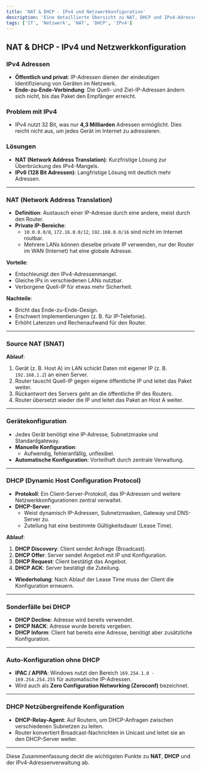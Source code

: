 ```yaml
---
title: 'NAT & DHCP - IPv4 und Netzwerkkonfiguration'
description: 'Eine detaillierte Übersicht zu NAT, DHCP und IPv4-Adressenverwaltung'
tags: ['IT', 'Netzwerk', 'NAT', 'DHCP', 'IPv4']
---
```

## NAT & DHCP - IPv4 und Netzwerkkonfiguration

### **IPv4 Adressen**

- **Öffentlich und privat**: IP-Adressen dienen der eindeutigen Identifizierung von Geräten im Netzwerk.
- **Ende-zu-Ende-Verbindung**: Die Quell- und Ziel-IP-Adressen ändern sich nicht, bis das Paket den Empfänger erreicht.

### **Problem mit IPv4**
- IPv4 nutzt 32 Bit, was nur **4,3 Milliarden** Adressen ermöglicht. Dies reicht nicht aus, um jedes Gerät im Internet zu adressieren.

### **Lösungen**
- **NAT (Network Address Translation)**: Kurzfristige Lösung zur Überbrückung des IPv4-Mangels.
- **IPv6 (128 Bit Adressen)**: Langfristige Lösung mit deutlich mehr Adressen.

---

### **NAT (Network Address Translation)**

- **Definition**: Austausch einer IP-Adresse durch eine andere, meist durch den Router.
- **Private IP-Bereiche**:
  - `10.0.0.0/8`, `172.16.0.0/12`, `192.168.0.0/16` sind nicht im Internet routbar.
  - Mehrere LANs können dieselbe private IP verwenden, nur der Router im WAN (Internet) hat eine globale Adresse.
  
**Vorteile**:
- Entschleunigt den IPv4-Adressenmangel.
- Gleiche IPs in verschiedenen LANs nutzbar.
- Verborgene Quell-IP für etwas mehr Sicherheit.

**Nachteile**:
- Bricht das Ende-zu-Ende-Design.
- Erschwert Implementierungen (z. B. für IP-Telefonie).
- Erhöht Latenzen und Rechenaufwand für den Router.

---

### **Source NAT (SNAT)**

**Ablauf**:
1. Gerät (z. B. Host A) im LAN schickt Daten mit eigener IP (z. B. `192.168.1.2`) an einen Server.
2. Router tauscht Quell-IP gegen eigene öffentliche IP und leitet das Paket weiter.
3. Rückantwort des Servers geht an die öffentliche IP des Routers.
4. Router übersetzt wieder die IP und leitet das Paket an Host A weiter.

---

### **Gerätekonfiguration**

- Jedes Gerät benötigt eine IP-Adresse, Subnetzmaske und Standardgateway.
- **Manuelle Konfiguration**:
  - Aufwendig, fehleranfällig, unflexibel.
- **Automatische Konfiguration**: Vorteilhaft durch zentrale Verwaltung.

---

### **DHCP (Dynamic Host Configuration Protocol)**

- **Protokoll**: Ein Client-Server-Protokoll, das IP-Adressen und weitere Netzwerkkonfigurationen zentral verwaltet.
- **DHCP-Server**:
  - Weist dynamisch IP-Adressen, Subnetzmasken, Gateway und DNS-Server zu.
  - Zuteilung hat eine bestimmte Gültigkeitsdauer (Lease Time).

**Ablauf**:
1. **DHCP Discovery**: Client sendet Anfrage (Broadcast).
2. **DHCP Offer**: Server sendet Angebot mit IP und Konfiguration.
3. **DHCP Request**: Client bestätigt das Angebot.
4. **DHCP ACK**: Server bestätigt die Zuteilung.

- **Wiederholung**: Nach Ablauf der Lease Time muss der Client die Konfiguration erneuern.

---

### **Sonderfälle bei DHCP**

- **DHCP Decline**: Adresse wird bereits verwendet.
- **DHCP NACK**: Adresse wurde bereits vergeben.
- **DHCP Inform**: Client hat bereits eine Adresse, benötigt aber zusätzliche Konfiguration.

---

### **Auto-Konfiguration ohne DHCP**

- **IPAC / APIPA**: Windows nutzt den Bereich `169.254.1.0 - 169.254.254.255` für automatische IP-Adressen.
- Wird auch als **Zero Configuration Networking (Zeroconf)** bezeichnet.

---

### **DHCP Netzübergreifende Konfiguration**

- **DHCP-Relay-Agent**: Auf Routern, um DHCP-Anfragen zwischen verschiedenen Subnetzen zu leiten.
- Router konvertiert Broadcast-Nachrichten in Unicast und leitet sie an den DHCP-Server weiter.

---

Diese Zusammenfassung deckt die wichtigsten Punkte zu **NAT**, **DHCP** und der IPv4-Adressenverwaltung ab.
